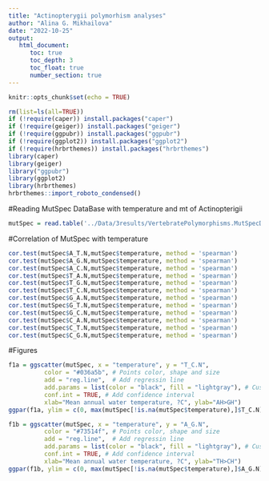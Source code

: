 ```yaml
---
title: "Actinopterygii polymorhism analyses"
author: "Alina G. Mikhailova"
date: "2022-10-25"
output:    
   html_document:
      toc: true
      toc_depth: 3
      toc_float: true
      number_section: true
---
```


```r
knitr::opts_chunk$set(echo = TRUE)
```

```r
rm(list=ls(all=TRUE))
if (!require(caper)) install.packages("caper")
if (!require(geiger)) install.packages("geiger")
if (!require(ggpubr)) install.packages("ggpubr")
if (!require(ggplot2)) install.packages("ggplot2")
if (!require(hrbrthemes)) install.packages("hrbrthemes")
library(caper)
library(geiger)
library("ggpubr")
library(ggplot2)
library(hrbrthemes)
hrbrthemes::import_roboto_condensed()
```

#Reading MutSpec DataBase with temperature and mt of Actinopterigii 

```r
mutSpec = read.table('../Data/3results/VertebratePolymorphisms.MutSpecData.txt', header = TRUE)
```

#Correlation of MutSpec with temperature

```r
cor.test(mutSpec$A_T.N,mutSpec$temperature, method = 'spearman')  
cor.test(mutSpec$A_G.N,mutSpec$temperature, method = 'spearman')  
cor.test(mutSpec$A_C.N,mutSpec$temperature, method = 'spearman')    
cor.test(mutSpec$T_A.N,mutSpec$temperature, method = 'spearman')   
cor.test(mutSpec$T_G.N,mutSpec$temperature, method = 'spearman')   
cor.test(mutSpec$T_C.N,mutSpec$temperature, method = 'spearman')   
cor.test(mutSpec$G_A.N,mutSpec$temperature, method = 'spearman')    
cor.test(mutSpec$G_T.N,mutSpec$temperature, method = 'spearman')   
cor.test(mutSpec$G_C.N,mutSpec$temperature, method = 'spearman')    
cor.test(mutSpec$C_A.N,mutSpec$temperature, method = 'spearman')   
cor.test(mutSpec$C_T.N,mutSpec$temperature, method = 'spearman')     
cor.test(mutSpec$C_G.N,mutSpec$temperature, method = 'spearman')    
```

#Figures

```r
f1a = ggscatter(mutSpec, x = "temperature", y = "T_C.N",
          color = "#036a5b", # Points color, shape and size
          add = "reg.line",  # Add regressin line
          add.params = list(color = "black", fill = "lightgray"), # Customize reg. line
          conf.int = TRUE, # Add confidence interval
          xlab="Mean annual water temperature, ?C", ylab="AH>GH") 
ggpar(f1a, ylim = c(0, max(mutSpec[!is.na(mutSpec$temperature),]$T_C.N)+1))

```

```r
f1b = ggscatter(mutSpec, x = "temperature", y = "A_G.N",
          color = "#73514f", # Points color, shape and size
          add = "reg.line",  # Add regressin line
          add.params = list(color = "black", fill = "lightgray"), # Customize reg. line
          conf.int = TRUE, # Add confidence interval
          xlab="Mean annual water temperature, ?C", ylab="TH>CH") 
ggpar(f1b, ylim = c(0, max(mutSpec[!is.na(mutSpec$temperature),]$A_G.N)+1)) 

```
